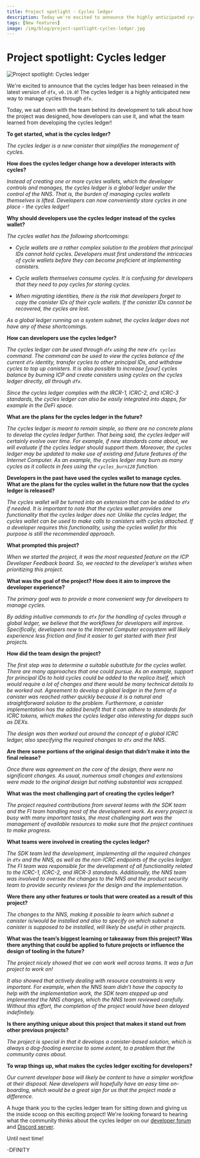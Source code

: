```yaml
---
title: Project spotlight - Cycles ledger
description: Today we're excited to announce the highly anticipated cycles ledger has been released in the latest dfx version, 0.19.0!
tags: [New features]
image: /img/blog/project-spotlight-cycles-ledger.jpg
---
```


# Project spotlight: Cycles ledger

![Project spotlight: Cycles ledger](/img/blog/project-spotlight-cycles-ledger.jpg)

We're excited to announce that the cycles ledger has been released in the latest version of `dfx`, `v0.19.0`! The cycles ledger is a highly anticipated new way to manage cycles through `dfx`.

Today, we sat down with the team behind its development to talk about how the project was designed, how developers can use it, and what the team learned from developing the cycles ledger! 

**To get started, what is the cycles ledger?**

*The cycles ledger is a new canister that simplifies the management of cycles.*

**How does the cycles ledger change how a developer interacts with cycles?**

*Instead of creating one or more cycles wallets, which the developer controls and manages, the cycles ledger is a global ledger under the control of the NNS. That is, the burden of managing cycles wallets themselves is lifted. Developers can now conveniently store cycles in one place - the cycles ledger!*

**Why should developers use the cycles ledger instead of the cycles wallet?**

*The cycles wallet has the following shortcomings:*

- *Cycle wallets are a rather complex solution to the problem that principal IDs cannot hold cycles. Developers must first understand the intricacies of cycle wallets before they can become proficient at implementing canisters.*

- *Cycle wallets themselves consume cycles. It is confusing for developers that they need to pay cycles for storing cycles.*

- *When migrating identities, there is the risk that developers forget to copy the canister IDs of their cycle wallets. If the canister IDs cannot be recovered, the cycles are lost.*

*As a global ledger running on a system subnet, the cycles ledger does not have any of these shortcomings.*

**How can developers use the cycles ledger?**

*The cycles ledger can be used through `dfx` using the new `dfx cycles` command. The command can be used to view the cycles balance of the current `dfx` identity, transfer cycles to other principal IDs, and withdraw cycles to top up canisters. It is also possible to increase [your] cycles balance by burning ICP and create canisters using cycles on the cycles ledger directly, all through `dfx`.*

*Since the cycles ledger complies with the IRCR-1, ICRC-2, and ICRC-3 standards, the cycles ledger can also be easily integrated into dapps, for example in the DeFi space.*

**What are the plans for the cycles ledger in the future?**

*The cycles ledger is meant to remain simple, so there are no concrete plans to develop the cycles ledger further. That being said, the cycles ledger will certainly evolve over time. For example, if new standards come about, we will evaluate if the cycles ledger should support them. Moreover, the cycles ledger may be updated to make use of existing and future features of the Internet Computer. As an example, the cycles ledger may burn as many cycles as it collects in fees using the `cycles_burn128` function.*

**Developers in the past have used the cycles wallet to manage cycles. What are the plans for the cycles wallet in the future now that the cycles ledger is released?**

*The cycles wallet will be turned into an extension that can be added to `dfx` if needed. It is important to note that the cycles wallet provides one functionality that the cycles ledger does not: Unlike the cycles ledger, the cycles wallet can be used to make calls to canisters with cycles attached. If a developer requires this functionality, using the cycles wallet for this purpose is still the recommended approach.*

**What prompted this project?**

*When we started the project, it was the most requested feature on the ICP Developer Feedback board. So, we reacted to the developer’s wishes when prioritizing this project.*

**What was the goal of the project? How does it aim to improve the developer experience?**

*The primary goal was to provide a more convenient way for developers to manage cycles.*

*By adding intuitive commands to `dfx` for the handling of cycles through a global ledger, we believe that the workflows for developers will improve. Specifically, developers new to the Internet Computer ecosystem will likely experience less friction and find it easier to get started with their first projects.*

**How did the team design the project?**

*The first step was to determine a suitable substitute for the cycles wallet. There are many approaches that one could pursue. As an example, support for principal IDs to hold cycles could be added to the replica itself, which would require a lot of changes and there would be many technical details to be worked out. Agreement to develop a global ledger in the form of a canister was reached rather quickly because it is a natural and straightforward solution to the problem. Furthermore, a canister implementation has the added benefit that it can adhere to standards for ICRC tokens, which makes the cycles ledger also interesting for dapps such as DEXs.*

*The design was then worked out around the concept of a global ICRC ledger, also specifying the required changes to `dfx` and the NNS.*

**Are there some portions of the original design that didn’t make it into the final release?**

*Once there was agreement on the core of the design, there were no significant changes. As usual, numerous small changes and extensions were made to the original design but nothing substantial was scrapped.*

**What was the most challenging part of creating the cycles ledger?**

*The project required contributions from several teams with the SDK team and the FI team handling most of the development work. As every project is busy with many important tasks, the most challenging part was the management of available resources to make sure that the project continues to make progress.*

**What teams were involved in creating the cycles ledger?**

*The SDK team led the development, implementing all the required changes in `dfx` and the NNS, as well as the non-ICRC endpoints of the cycles ledger. The FI team was responsible for the development of all functionality related to the ICRC-1, ICRC-2, and IRCR-3 standards. Additionally, the NNS team was involved to oversee the changes to the NNS and the product security team to provide security reviews for the design and the implementation.*

**Were there any other features or tools that were created as a result of this project?**

*The changes to the NNS, making it possible to learn which subnet a canister is/would be installed and also to specify on which subnet a canister is supposed to be installed, will likely be useful in other projects.*

**What was the team’s biggest learning or takeaway from this project? Was there anything that could be applied to future projects or influence the design of tooling in the future?**

*The project nicely showed that we can work well across teams. It was a fun project to work on!*

*It also showed that actively dealing with resource constraints is very important. For example, when the NNS team didn’t have the capacity to help with the implementation work, the SDK team stepped up and implemented the NNS changes, which the NNS team reviewed carefully. Without this effort, the completion of the project would have been delayed indefinitely.*

**Is there anything unique about this project that makes it stand out from other previous projects?**

*The project is special in that it develops a canister-based solution, which is always a dog-fooding exercise to some extent, to a problem that the community cares about.*

**To wrap things up, what makes the cycles ledger exciting for developers?**

*Our current developer base will likely be content to have a simpler workflow at their disposal. New developers will hopefully have an easy time on-boarding, which would be a great sign for us that the project made a difference.*

A huge thank you to the cycles ledger team for sitting down and giving us the inside scoop on this exciting project! We're looking forward to hearing what the community thinks about the cycles ledger on our [developer forum](https://forum.dfinity.org/) and [Discord server](https://discord.gg/jnjVVQaE2C).

Until next time!

-DFINITY
